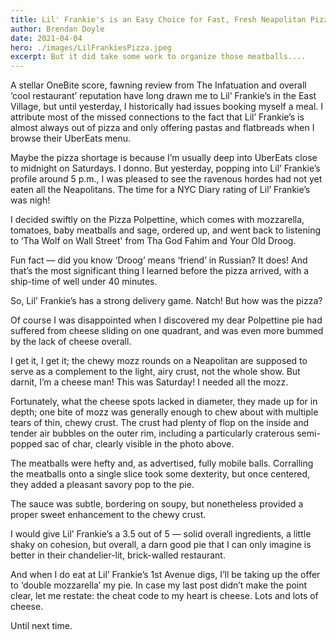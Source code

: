 ```yaml
---
title: Lil' Frankie's is an Easy Choice for Fast, Fresh Neapolitan Pizzas
author: Brendan Doyle
date: 2021-04-04
hero: ./images/LilFrankiesPizza.jpeg
excerpt: But it did take some work to organize those meatballs....
---
```

A stellar OneBite score, fawning review from The Infatuation and overall ‘cool restaurant’ reputation have long drawn me to Lil’ Frankie’s in the East Village, but until yesterday, I historically had issues booking myself a meal. I attribute most of the missed connections to the fact that Lil’ Frankie’s is almost always out of pizza and only offering pastas and flatbreads when I browse their UberEats menu.

Maybe the pizza shortage is because I’m usually deep into UberEats close to midnight on Saturdays. I donno. But yesterday, popping into Lil’ Frankie’s profile around 5 p.m., I was pleased to see the ravenous hordes had not yet eaten all the Neapolitans. The time for a NYC Diary rating of Lil’ Frankie’s was nigh!

I decided swiftly on the Pizza Polpettine, which comes with mozzarella, tomatoes, baby meatballs and sage, ordered up, and went back to listening to ‘Tha Wolf on Wall Street' from Tha God Fahim and Your Old Droog.

Fun fact — did you know ‘Droog’ means ‘friend’ in Russian? It does! And that’s the most significant thing I learned before the pizza arrived, with a ship-time of well under 40 minutes.

So, Lil’ Frankie’s has a strong delivery game. Natch! But how was the pizza?

Of course I was disappointed when I discovered my dear Polpettine pie had suffered from cheese sliding on one quadrant, and was even more bummed by the lack of cheese overall.

I get it, I get it; the chewy mozz rounds on a Neapolitan are supposed to serve as a complement to the light, airy crust, not the whole show. But darnit, I’m a cheese man! This was Saturday! I needed all the mozz.

Fortunately, what the cheese spots lacked in diameter, they made up for in depth; one bite of mozz was generally enough to chew about with multiple tears of thin, chewy crust. The crust had plenty of flop on the inside and tender air bubbles on the outer rim, including a particularly craterous semi-popped sac of char, clearly visible in the photo above.

The meatballs were hefty and, as advertised, fully mobile balls. Corralling the meatballs onto a single slice took some dexterity, but once centered, they added a pleasant savory pop to the pie.

The sauce was subtle, bordering on soupy, but nonetheless provided a proper sweet enhancement to the chewy crust.

I would give Lil’ Frankie’s a 3.5 out of 5 — solid overall ingredients, a little shaky on cohesion, but overall, a darn good pie that I can only imagine is better in their chandelier-lit, brick-walled restaurant.

And when I do eat at Lil’ Frankie’s 1st Avenue digs, I’ll be taking up the offer to ‘double mozzarella’ my pie. In case my last post didn’t make the point clear, let me restate: the cheat code to my heart is cheese. Lots and lots of cheese.

Until next time.